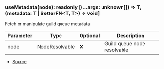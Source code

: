 ### useMetadata(node): readonly \[(...args: unknown\[]) => T, (metadata: T \| SetterFN\<T, T>) => void]
Fetch or manipulate guild queue metadata



| Parameter | Type | Optional | Description |
| ----------- | ----------- | ----------- | ----------- |
| node | NodeResolvable | ❌ | Guild queue node resolvable |


- [Source](https://github.com/Androz2091/discord-player/blob/62d0fce/packages/discord-player/src/hooks/useMetadata.ts#L11)